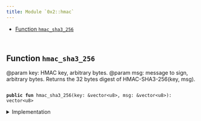 ```yaml
---
title: Module `0x2::hmac`
---
```




-  [Function `hmac_sha3_256`](#0x2_hmac_hmac_sha3_256)


<pre><code>
</code></pre>



<Link id="0x2_hmac_hmac_sha3_256"></Link>

## Function `hmac_sha3_256`

@param key: HMAC key, arbitrary bytes.
@param msg: message to sign, arbitrary bytes.
Returns the 32 bytes digest of HMAC-SHA3-256(key, msg).


<pre><code>
<b>public</b> <b>fun</b> <Link href="../iota-framework/hmac.md#0x2_hmac_hmac_sha3_256">hmac_sha3_256</Link>(key: &<Link href="../move-stdlib/vector.md#0x1_vector">vector</Link>&lt;u8&gt;, msg: &<Link href="../move-stdlib/vector.md#0x1_vector">vector</Link>&lt;u8&gt;): <Link href="../move-stdlib/vector.md#0x1_vector">vector</Link>&lt;u8&gt;
</code></pre>



<details>
<summary>Implementation</summary>


<pre><code>
<b>public</b> <b>native</b> <b>fun</b> <Link href="../iota-framework/hmac.md#0x2_hmac_hmac_sha3_256">hmac_sha3_256</Link>(key: &<Link href="../move-stdlib/vector.md#0x1_vector">vector</Link>&lt;u8&gt;, msg: &<Link href="../move-stdlib/vector.md#0x1_vector">vector</Link>&lt;u8&gt;): <Link href="../move-stdlib/vector.md#0x1_vector">vector</Link>&lt;u8&gt;;
</code></pre>



</details>
